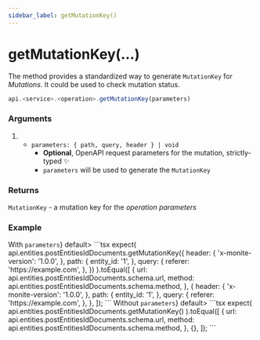 ```yaml
---
sidebar_label: getMutationKey()
---
```


# getMutationKey(...)

The method provides a standardized way to generate `MutationKey` for _Mutations_.
It could be used to check mutation status.

```ts
api.<service>.<operation>.getMutationKey(parameters)
```

### Arguments

1. - `parameters: { path, query, header } | void`
     - **Optional**, OpenAPI request parameters for the mutation, strictly-typed ✨
     - `parameters` will be used to generate the `MutationKey`

### Returns

`MutationKey` - a mutation key for the _operation_ _parameters_

### Example

<Tabs>
  <TabItem value="with-parameters" label={<span style={{verticalAlign: 'middle'}}>With <code style={{display: 'inline-block'}}>parameters</code></span>} default>
    ```tsx
    expect(
      api.entities.postEntitiesIdDocuments.getMutationKey({
        header: {
          'x-monite-version': '1.0.0',
        },
        path: {
          entity_id: '1',
        },
        query: {
          referer: 'https://example.com',
        },
      })
    ).toEqual([
      {
        url: api.entities.postEntitiesIdDocuments.schema.url,
        method: api.entities.postEntitiesIdDocuments.schema.method,
      },
      {
        header: {
          'x-monite-version': '1.0.0',
        },
        path: {
          entity_id: '1',
        },
        query: {
          referer: 'https://example.com',
        },
      },
    ]);
    ```
  </TabItem>
  <TabItem value="without-parameters" label={<span style={{verticalAlign: 'middle'}}>Without <code style={{display: 'inline-block', textDecoration: 'line-through'}}>parameters</code></span>} default>
    ```tsx
    expect(
      api.entities.postEntitiesIdDocuments.getMutationKey()
    ).toEqual([
      {
        url: api.entities.postEntitiesIdDocuments.schema.url,
        method: api.entities.postEntitiesIdDocuments.schema.method,
      },
      {},
    ]);
    ```
  </TabItem>
</Tabs>
